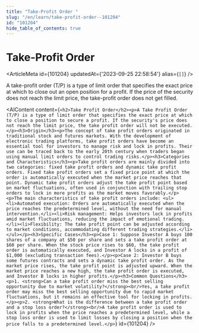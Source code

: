 ```yaml
---
title: "Take-Profit Order "
slug: "/en/learn/take-profit-order--101204"
id: "101204"
hide_table_of_contents: true
---
```



# Take-Profit Order 

<ArticleMeta id={101204} updatedAt={'2023-09-25 22:58:54'} alias={`[]`} />
<div className='border-solid border-b border-t-0 my-4 border-[var(--ifm-color-gray-300)]' />

A take-profit order (T/P) is a type of limit order that specifies the exact price at which to close out an open position for a profit. If the price of the security does not reach the limit price, the take-profit order does not get filled.

<AIContent content={`<h2>Take Profit Order</h2><p>A Take Profit Order (T/P) is a type of limit order that specifies the exact price at which to close a position to secure a profit. If the security's price does not reach the limit price, the take profit order will not be executed.</p><h3>Origin</h3><p>The concept of take profit orders originated in traditional stock and futures markets. With the development of electronic trading platforms, take profit orders have become an essential tool for investors to manage risk and lock in profits. Their use can be traced back to the early 20th century when traders began using manual limit orders to control trading risks.</p><h3>Categories and Characteristics</h3><p>Take profit orders are mainly divided into two categories: fixed take profit orders and dynamic take profit orders. Fixed take profit orders set a fixed price point at which the order is automatically executed when the market price reaches that point. Dynamic take profit orders adjust the take profit point based on market fluctuations, often used in conjunction with trailing stop orders to lock in more profits as the market moves favorably.</p><p>The main characteristics of take profit orders include: <ul><li>Automated execution: Orders are automatically executed when the price reaches the predetermined level, without the need for manual intervention.</li><li>Risk management: Helps investors lock in profits amid market fluctuations, reducing the impact of emotional trading.</li><li>Flexibility: The take profit point can be adjusted according to market conditions, accommodating different trading strategies.</li></ul></p><h3>Specific Cases</h3><p>Case 1: Suppose Investor A buys 100 shares of a company at $50 per share and sets a take profit order at $60 per share. When the stock price rises to $60, the take profit order is automatically executed, and Investor A locks in a profit of $1,000 (excluding transaction fees).</p><p>Case 2: Investor B buys some futures contracts and sets a dynamic take profit order. As the market price rises, the take profit point is adjusted upward. When the market price reaches a new high, the take profit order is executed, and Investor B locks in higher profits.</p><h3>Common Questions</h3><p>1. <strong>Can a take profit order miss the best selling opportunity due to market volatility?</strong><br/>Yes, a take profit order may miss the best selling opportunity due to rapid market fluctuations, but it remains an effective tool for locking in profits.</p><p>2. <strong>What is the difference between a take profit order and a stop loss order?</strong><br/>A take profit order is used to lock in profits when the price reaches a predetermined level, while a stop loss order is used to limit losses by closing a position when the price falls to a predetermined level.</p>`} id={101204} />
